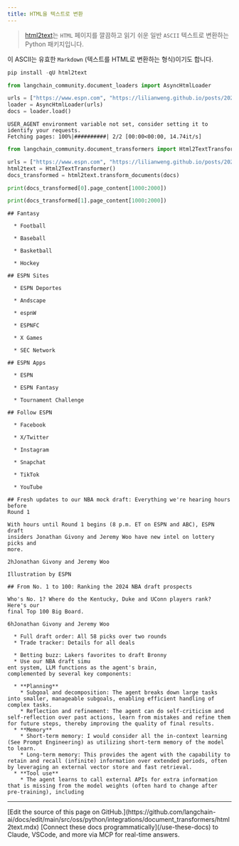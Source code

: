 ```yaml
---
title: HTML을 텍스트로 변환
---
```


>[html2text](https://github.com/Alir3z4/html2text/)는 `HTML` 페이지를 깔끔하고 읽기 쉬운 일반 `ASCII` 텍스트로 변환하는 Python 패키지입니다.

이 ASCII는 유효한 `Markdown` (텍스트를 HTML로 변환하는 형식)이기도 합니다.

```python
pip install -qU html2text
```

```python
from langchain_community.document_loaders import AsyncHtmlLoader

urls = ["https://www.espn.com", "https://lilianweng.github.io/posts/2023-06-23-agent/"]
loader = AsyncHtmlLoader(urls)
docs = loader.load()
```

```output
USER_AGENT environment variable not set, consider setting it to identify your requests.
Fetching pages: 100%|##########| 2/2 [00:00<00:00, 14.74it/s]
```

```python
from langchain_community.document_transformers import Html2TextTransformer

urls = ["https://www.espn.com", "https://lilianweng.github.io/posts/2023-06-23-agent/"]
html2text = Html2TextTransformer()
docs_transformed = html2text.transform_documents(docs)

print(docs_transformed[0].page_content[1000:2000])

print(docs_transformed[1].page_content[1000:2000])
```

```output
## Fantasy

  * Football

  * Baseball

  * Basketball

  * Hockey

## ESPN Sites

  * ESPN Deportes

  * Andscape

  * espnW

  * ESPNFC

  * X Games

  * SEC Network

## ESPN Apps

  * ESPN

  * ESPN Fantasy

  * Tournament Challenge

## Follow ESPN

  * Facebook

  * X/Twitter

  * Instagram

  * Snapchat

  * TikTok

  * YouTube

## Fresh updates to our NBA mock draft: Everything we're hearing hours before
Round 1

With hours until Round 1 begins (8 p.m. ET on ESPN and ABC), ESPN draft
insiders Jonathan Givony and Jeremy Woo have new intel on lottery picks and
more.

2hJonathan Givony and Jeremy Woo

Illustration by ESPN

## From No. 1 to 100: Ranking the 2024 NBA draft prospects

Who's No. 1? Where do the Kentucky, Duke and UConn players rank? Here's our
final Top 100 Big Board.

6hJonathan Givony and Jeremy Woo

  * Full draft order: All 58 picks over two rounds
  * Trade tracker: Details for all deals

  * Betting buzz: Lakers favorites to draft Bronny
  * Use our NBA draft simu
ent system, LLM functions as the agent's brain,
complemented by several key components:

  * **Planning**
    * Subgoal and decomposition: The agent breaks down large tasks into smaller, manageable subgoals, enabling efficient handling of complex tasks.
    * Reflection and refinement: The agent can do self-criticism and self-reflection over past actions, learn from mistakes and refine them for future steps, thereby improving the quality of final results.
  * **Memory**
    * Short-term memory: I would consider all the in-context learning (See Prompt Engineering) as utilizing short-term memory of the model to learn.
    * Long-term memory: This provides the agent with the capability to retain and recall (infinite) information over extended periods, often by leveraging an external vector store and fast retrieval.
  * **Tool use**
    * The agent learns to call external APIs for extra information that is missing from the model weights (often hard to change after pre-training), including
```

---

<Callout icon="pen-to-square" iconType="regular">
    [Edit the source of this page on GitHub.](https://github.com/langchain-ai/docs/edit/main/src/oss/python/integrations/document_transformers/html2text.mdx)
</Callout>
<Tip icon="terminal" iconType="regular">
    [Connect these docs programmatically](/use-these-docs) to Claude, VSCode, and more via MCP for    real-time answers.
</Tip>
